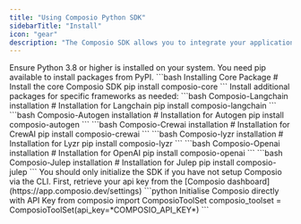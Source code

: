 ```yaml
---
title: "Using Composio Python SDK"
sidebarTitle: "Install"
icon: "gear"
description: "The Composio SDK allows you to integrate your applications with a variety of tools and services."
---
```


<Steps>
<Step title="Requirements">
  Ensure Python 3.8 or higher is installed on your system.
  You need pip available to install packages from PyPI.
</Step>
<Step title="Installation Steps">
  <CodeGroup>
  ```bash Installing Core Package
  # Install the core Composio SDK
  pip install composio-core
  ```
  </CodeGroup>
  Install additional packages for specific frameworks as needed:
  <Tabs>
  <Tab title="Langchain">
    <CodeGroup>
      ```bash Composio-Langchain installation
      # Installation for Langchain
      pip install composio-langchain
      ```
    </CodeGroup>
  </Tab>
  <Tab title="Autogen">
    <CodeGroup>
      ```bash Composio-Autogen installation
      # Installation for Autogen
      pip install composio-autogen
      ```
    </CodeGroup>
  </Tab>
  <Tab title="CrewAI">
    <CodeGroup>
      ```bash Composio-Crewai installation
      # Installation for CrewAI
      pip install composio-crewai
      ```
    </CodeGroup>
  </Tab>
  <Tab title="Lyzr">
    <CodeGroup>
      ```bash Composio-lyzr installation
      # Installation for Lyzr
      pip install composio-lyzr
      ```
    </CodeGroup>
  </Tab>
  <Tab title="OpenAI">
    <CodeGroup>
      ```bash Composio-Openai installation
      # Installation for OpenAI
      pip install composio-openai
      ```
    </CodeGroup>
  </Tab>
  <Tab title="Julep">
    <CodeGroup>
      ```bash Composio-Julep installation
      # Installation for Julep
      pip install composio-julep
      ```
    </CodeGroup>
  </Tab>
  </Tabs>
</Step>

<Step title="Initializing the SDK">
<Warning>
    You should only initialize the SDK if you have not setup Composio via the CLI.
</Warning>
First, retrieve your api key from the [Composio dashboard](https://app.composio.dev/settings)
<CodeGroup>
     ```python Initialise Composio directly with API Key 
from composio import ComposioToolSet
composio_toolset = ComposioToolSet(api_key=*COMPOSIO_API_KEY*)
     ```
</CodeGroup>
</Step>

</Steps>